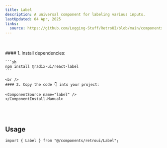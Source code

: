 ```yaml
---
title: Label
description: A universal component for labeling various inputs.
lastUpdated: 04 Apr, 2025
links:
  source: https://github.com/Logging-Stuff/RetroUI/blob/main/components/retroui/Label.tsx
---
```


<ComponentShowcase name="label-style-default" />

<br />
<br />

 <ComponentInstall>
    <ComponentInstall.Cli npmCommand="npx shadcn@latest add 'https://retroui.dev/r/label.json'" />
    <ComponentInstall.Manual>
    #### 1. Install dependencies:

    ```sh
    npm install @radix-ui/react-label
    ```

    <br />
    #### 2. Copy the code 👇 into your project:

    <ComponentSource name="label" />
    </ComponentInstall.Manual>

</ComponentInstall>

<br />
<br />

## Usage

```tsx
import { Label } from "@/components/retroui/Label";
```
